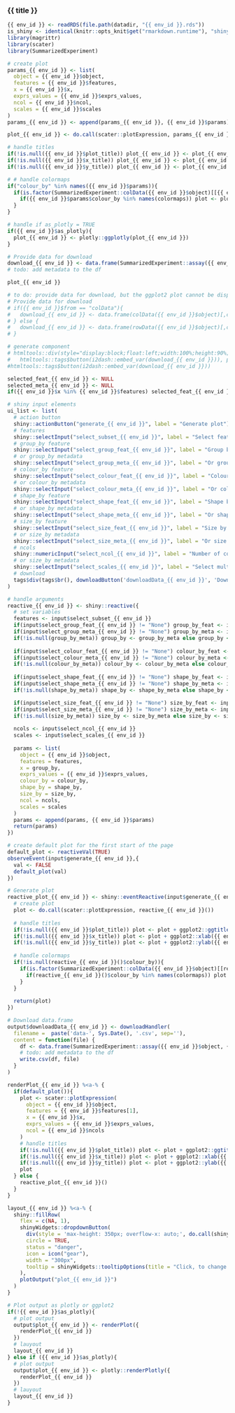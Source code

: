 
### {{ title }}

<!-- Component created on {{ date }} -->

```r
{{ env_id }} <- readRDS(file.path(datadir, "{{ env_id }}.rds"))
is_shiny <- identical(knitr::opts_knit$get("rmarkdown.runtime"), "shiny")
library(magrittr)
library(scater)
library(SummarizedExperiment)
```

```r
# create plot
params_{{ env_id }} <- list(
  object = {{ env_id }}$object,
  features = {{ env_id }}$features,
  x = {{ env_id }}$x,
  exprs_values = {{ env_id }}$exprs_values,
  ncol = {{ env_id }}$ncol,
  scales = {{ env_id }}$scales
)
params_{{ env_id }} <- append(params_{{ env_id }}, {{ env_id }}$params)

plot_{{ env_id }} <- do.call(scater::plotExpression, params_{{ env_id }})

# handle titles
if(!is.null({{ env_id }}$plot_title)) plot_{{ env_id }} <- plot_{{ env_id }} + ggplot2::ggtitle({{ env_id }}$plot_title)
if(!is.null({{ env_id }}$x_title)) plot_{{ env_id }} <- plot_{{ env_id }} + ggplot2::xlab({{ env_id }}$x_title)
if(!is.null({{ env_id }}$y_title)) plot_{{ env_id }} <- plot_{{ env_id }} + ggplot2::ylab({{ env_id }}$y_title)

# # handle colormaps
if("colour_by" %in% names({{ env_id }}$params)){
  if(is.factor(SummarizedExperiment::colData({{ env_id }}$object)[[{{ env_id }}$params$colour_by]]) | is.logical(SummarizedExperiment::colData({{ env_id }}$object)[[{{ env_id }}$params$colour_by]])){
    if({{ env_id }}$params$colour_by %in% names(colormaps)) plot <- plot + ggplot2::scale_fill_manual(values=colormaps[[{{ env_id }}$params$colour_by]])
  }
}

# handle if as_plotly = TRUE
if({{ env_id }}$as_plotly){
  plot_{{ env_id }} <- plotly::ggplotly(plot_{{ env_id }})
}

# Provide data for download
download_{{ env_id }} <- data.frame(SummarizedExperiment::assay({{ env_id }}$object, {{ env_id }}$exprs_values)[{{ env_id }}$features,])
# todo: add metadata to the df

plot_{{ env_id }}

# to do: provide data for download, but the ggplot2 plot cannot be displayed in the div container
# Provide data for download
# if({{ env_id }}$from == "colData"){
#   download_{{ env_id }} <- data.frame(colData({{ env_id }}$object)[,c({{ env_id }}$y[1], {{ env_id }}$x[1], {{ env_id }}$metadata[1])])
# } else {
#   download_{{ env_id }} <- data.frame(rowData({{ env_id }}$object)[,c({{ env_id }}$y[1], {{ env_id }}$x[1], {{ env_id }}$metadata[1])])
# }

# generate component
# htmltools::div(style="display:block;float:left;width:100%;height:90%;",
#   htmltools::tags$button(i2dash::embed_var(download_{{ env_id }})), plot_{{ env_id }})
#htmltools::tags$button(i2dash::embed_var(download_{{ env_id }}))
```

```r
selected_feat_{{ env_id }} <- NULL
selected_meta_{{ env_id }} <- NULL
if({{ env_id }}$x %in% {{ env_id }}$features) selected_feat_{{ env_id }} <- {{ env_id }}$x else selected_meta_{{ env_id }} <- {{ env_id }}$x 

# shiny input elements
ui_list <- list(
  # action button
  shiny::actionButton("generate_{{ env_id }}", label = "Generate plot"),
  # features
  shiny::selectInput("select_subset_{{ env_id }}", label = "Select features:", choices = {{ env_id }}$features, multiple = TRUE, selected = {{ env_id }}$features[1]),
  # group_by feature
  shiny::selectInput("select_group_feat_{{ env_id }}", label = "Group by feature:", choices = c("None", {{ env_id }}$features), selected = selected_feat_{{ env_id }}),
  # or group_by metadata
  shiny::selectInput("select_group_meta_{{ env_id }}", label = "Or group by metadata:", choices = c("None", {{ env_id }}$metadata), selected = selected_meta_{{ env_id }}),
  # colour_by feature
  shiny::selectInput("select_colour_feat_{{ env_id }}", label = "Colour by feature:", choices = c("None", {{ env_id }}$features)),
  # or colour_by metadata
  shiny::selectInput("select_colour_meta_{{ env_id }}", label = "Or colour by metadata:", choices = c("None", {{ env_id }}$metadata)),
  # shape_by feature
  shiny::selectInput("select_shape_feat_{{ env_id }}", label = "Shape by feature:", choices = c("None", {{ env_id }}$features)),
  # or shape_by metadata
  shiny::selectInput("select_shape_meta_{{ env_id }}", label = "Or shape by metadata:", choices = c("None", {{ env_id }}$metadata)),
  # size_by feature
  shiny::selectInput("select_size_feat_{{ env_id }}", label = "Size by feature:", choices = c("None", {{ env_id }}$features)),
  # or size_by metadata
  shiny::selectInput("select_size_meta_{{ env_id }}", label = "Or size by metadata:", choices = c("None", {{ env_id }}$metadata)),
  # ncols
  shiny::numericInput("select_ncol_{{ env_id }}", label = "Number of columns.", value = {{ env_id }}$ncol),
  # or size_by metadata
  shiny::selectInput("select_scales_{{ env_id }}", label = "Select multi-facet scales:", choices = c("fixed", "free", "free_x", "free_y"), selected = {{ env_id }}$scales),
  # download
  tags$div(tags$br(), downloadButton('downloadData_{{ env_id }}', 'Download data'))
)

# handle arguments
reactive_{{ env_id }} <- shiny::reactive({
  # set variables
  features <- input$select_subset_{{ env_id }}
  if(input$select_group_feat_{{ env_id }} != "None") group_by_feat <- input$select_group_feat_{{ env_id }} else group_by_feat <- NULL
  if(input$select_group_meta_{{ env_id }} != "None") group_by_meta <- input$select_group_meta_{{ env_id }} else group_by_meta <- NULL
  if(!is.null(group_by_meta)) group_by <- group_by_meta else group_by <- group_by_feat
  
  if(input$select_colour_feat_{{ env_id }} != "None") colour_by_feat <- input$select_colour_feat_{{ env_id }} else colour_by_feat <- NULL
  if(input$select_colour_meta_{{ env_id }} != "None") colour_by_meta <- input$select_colour_meta_{{ env_id }} else colour_by_meta <- NULL
  if(!is.null(colour_by_meta)) colour_by <- colour_by_meta else colour_by <- colour_by_feat
  
  if(input$select_shape_feat_{{ env_id }} != "None") shape_by_feat <- input$select_shape_feat_{{ env_id }} else shape_by_feat <- NULL
  if(input$select_shape_meta_{{ env_id }} != "None") shape_by_meta <- input$select_shape_meta_{{ env_id }} else shape_by_meta <- NULL
  if(!is.null(shape_by_meta)) shape_by <- shape_by_meta else shape_by <- shape_by_feat

  if(input$select_size_feat_{{ env_id }} != "None") size_by_feat <- input$select_size_feat_{{ env_id }} else size_by_feat <- NULL
  if(input$select_size_meta_{{ env_id }} != "None") size_by_meta <- input$select_size_meta_{{ env_id }} else size_by_meta <- NULL
  if(!is.null(size_by_meta)) size_by <- size_by_meta else size_by <- size_by_feat
  
  ncols <- input$select_ncol_{{ env_id }}
  scales <- input$select_scales_{{ env_id }}
  
  params <- list(
    object = {{ env_id }}$object,
    features = features,
    x = group_by,
    exprs_values = {{ env_id }}$exprs_values,
    colour_by = colour_by,
    shape_by = shape_by,
    size_by = size_by,
    ncol = ncols,
    scales = scales
  )
  params <- append(params, {{ env_id }}$params)
  return(params)
})

# create default plot for the first start of the page
default_plot <- reactiveVal(TRUE)
observeEvent(input$generate_{{ env_id }},{
  val <- FALSE
  default_plot(val)
})

# Generate plot
reactive_plot_{{ env_id }} <- shiny::eventReactive(input$generate_{{ env_id }},{
  # create plot
  plot <- do.call(scater::plotExpression, reactive_{{ env_id }}())
  
  # handle titles
  if(!is.null({{ env_id }}$plot_title)) plot <- plot + ggplot2::ggtitle({{ env_id }}$plot_title)
  if(!is.null({{ env_id }}$x_title)) plot <- plot + ggplot2::xlab({{ env_id }}$x_title)
  if(!is.null({{ env_id }}$y_title)) plot <- plot + ggplot2::ylab({{ env_id }}$y_title)
  
  # handle colormaps
  if(!is.null(reactive_{{ env_id }}()$colour_by)){
    if(is.factor(SummarizedExperiment::colData({{ env_id }}$object)[[reactive_{{ env_id }}()$colour_by]]) | is.logical(SummarizedExperiment::colData({{ env_id }}$object)[[reactive_{{ env_id }}()$colour_by]])){
      if(reactive_{{ env_id }}()$colour_by %in% names(colormaps)) plot <- plot + ggplot2::scale_fill_manual(values=colormaps[[reactive_{{ env_id }}()$colour_by]])
    }
  }
  
  return(plot)
})

# Download data.frame
output$downloadData_{{ env_id }} <- downloadHandler(
  filename =  paste('data-', Sys.Date(), '.csv', sep=''),
  content = function(file) {
    df <- data.frame(SummarizedExperiment::assay({{ env_id }}$object, {{ env_id }}$exprs_values)[reactive_{{ env_id }}()$features,])
    # todo: add metadata to the df
    write.csv(df, file)
  }
)

renderPlot_{{ env_id }} %<a-% {
  if(default_plot()){
    plot <- scater::plotExpression(
      object = {{ env_id }}$object,
      features = {{ env_id }}$features[1],
      x = {{ env_id }}$x,
      exprs_values = {{ env_id }}$exprs_values,
      ncol = {{ env_id }}$ncols
    )
    # handle titles
    if(!is.null({{ env_id }}$plot_title)) plot <- plot + ggplot2::ggtitle({{ env_id }}$plot_title)
    if(!is.null({{ env_id }}$x_title)) plot <- plot + ggplot2::xlab({{ env_id }}$x_title)
    if(!is.null({{ env_id }}$y_title)) plot <- plot + ggplot2::ylab({{ env_id }}$y_title)
    plot
  } else {
    reactive_plot_{{ env_id }}()
  }
}

layout_{{ env_id }} %<a-% {
  shiny::fillRow(
    flex = c(NA, 1),
    shinyWidgets::dropdownButton(
      div(style = 'max-height: 350px; overflow-x: auto;', do.call(shiny::inputPanel, ui_list)),
      circle = TRUE,
      status = "danger",
      icon = icon("gear"),
      width = "300px",
      tooltip = shinyWidgets::tooltipOptions(title = "Click, to change plot settings:")
    ),
    plotOutput("plot_{{ env_id }}")
  )
}

# Plot output as plotly or ggplot2
if(!{{ env_id }}$as_plotly){
  # plot output
  output$plot_{{ env_id }} <- renderPlot({
    renderPlot_{{ env_id }}
  })
  # lauyout
  layout_{{ env_id }}
} else if ({{ env_id }}$as_plotly){
  # plot output
  output$plot_{{ env_id }} <- plotly::renderPlotly({
    renderPlot_{{ env_id }}
  })
  # lauyout
  layout_{{ env_id }}
}
```


